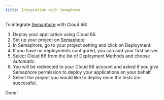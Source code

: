 ```yaml
---
title: Integration with Semaphore
---
```


To integrate [Semaphore](https://semaphoreapp.com) with Cloud 66:

1. Deploy your application using Cloud 66.
2. Set up your project on [Semaphore](https://semaphoreapp.com)
3. In Semaphore, go to your project setting and click on Deployment.
4. If you have no deployments configured, you can add your first server.
5. Select Cloud 66 from the list of Deployment Methods and choose *Automatic*.
6. You will be redirected to your Cloud 66 account and asked if you give Semaphore permission to deploy your applications on your behalf.
7. Select the project you would like to deploy once the tests are successful.

Done!
